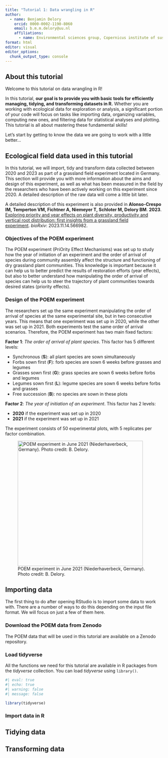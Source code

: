 ```yaml
---
title: "Tutorial 1: Data wrangling in R"
author:
  - name: Benjamin Delory
    orcid: 0000-0002-1190-8060
    email: b.m.m.delory@uu.nl
    affiliations:
      - name: Environmental sciences group, Copernicus institute of sustainable development, Utrecht University
format: html
editor: visual
editor_options: 
  chunk_output_type: console
---
```


## About this tutorial

Welcome to this tutorial on data wrangling in R!

In this tutorial, **our goal is to provide you with basic tools for efficiently managing, tidying, and transforming datasets in R.** Whether you are working with ecological data for exploration or analysis, a significant portion of your code will focus on tasks like importing data, organizing variables, computing new ones, and filtering data for statistical analyses and plotting. This tutorial is all about mastering these fundamental skills!

Let's start by getting to know the data we are going to work with a little better...

## Ecological field data used in this tutorial

In this tutorial, we will import, tidy and transform data collected between 2020 and 2023 as part of a grassland field experiment located in Germany. This section will provide you with more information about the aims and design of this experiment, as well as what has been measured in the field by the researchers who have been actively working on this experiment since 2020. A detailed description of the raw data will come a little bit later.

A detailed description of this experiment is also provided in **Alonso-Crespo IM, Temperton VM, Fichtner A, Niemeyer T, Schloter M, Delory BM**. **2023**. [Exploring priority and year effects on plant diversity, productivity and vertical root distribution: first insights from a grassland field experiment](https://www.biorxiv.org/content/10.1101/2023.11.14.566982v1.full.pdf). *bioRxiv*: 2023.11.14.566982.

### Objectives of the POEM experiment

The POEM experiment (PriOrity Effect Mechanisms) was set up to study how the year of initiation of an experiment and the order of arrival of species during community assembly affect the structure and functioning of dry grassland plant communities. This knowledge is important because it can help us to better predict the results of restoration efforts (year effects), but also to better understand how manipulating the order of arrival of species can help us to steer the trajectory of plant communities towards desired states (priority effects).

### Design of the POEM experiment

The researchers set up the same experiment manipulating the order of arrival of species at the same experimental site, but in two consecutive years. This means that one experiment was set up in 2020, while the other was set up in 2021. Both experiments test the same order of arrival scenarios. Therefore, the POEM experiment has two main fixed factors:

**Factor 1**: *The order of arrival of plant species*. This factor has 5 different levels:

-   Synchronous (**S**): all plant species are sown simultaneously
-   Forbs sown first (**F**): forb species are sown 6 weeks before grasses and legumes
-   Grasses sown first (**G**): grass species are sown 6 weeks before forbs and legumes
-   Legumes sown first (**L**): legume species are sown 6 weeks before forbs and grasses
-   Free succession (**B**): no species are sown in these plots

**Factor 2**: *The year of initiation of an experiment*. This factor has 2 levels:

-   **2020** if the experiment was set up in 2020
-   **2021** if the experiment was set up in 2021

The experiment consists of 50 experimental plots, with 5 replicates per factor combination.

![POEM experiment in June 2021 (Niederhaverbeck, Germany). Photo credit: B. Delory.](POEM_experiment.jpg){fig-align="left" width="400"}

## Importing data

The first thing to do after opening RStudio is to import some data to work with. There are a number of ways to do this depending on the input file format. We will focus on just a few of them here.

### Download the POEM data from Zenodo

The POEM data that will be used in this tutorial are available on a Zenodo repository.

### Load tidyverse

All the functions we need for this tutorial are available in R packages from the *tidyverse* collection. You can load *tidyverse* using `library()`.

```r
#| eval: true
#| echo: true
#| warning: false
#| message: false

library(tidyverse)
```

### Import data in R

## Tidying data

## Transforming data

